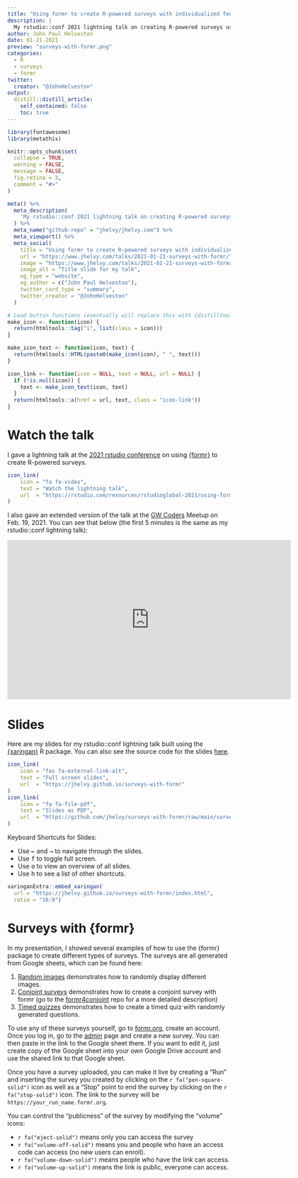```yaml
---
title: "Using formr to create R-powered surveys with individualized feedback"
description: |
  My rstudio::conf 2021 lightning talk on creating R-powered surveys using {formr}"
author: John Paul Helveston
date: 01-21-2021
preview: "surveys-with-formr.png"
categories:
  - R
  - surveys
  - formr
twitter:
  creator: "@JohnHelveston"
output:
  distill::distill_article:
    self_contained: false
    toc: true
---
```


```r
library(fontawesome)
library(metathis)

knitr::opts_chunk$set(
  collapse = TRUE,
  warning = FALSE,
  message = FALSE,
  fig.retina = 3,
  comment = "#>"
)

meta() %>%
  meta_description(
    'My rstudio::conf 2021 lightning talk on creating R-powered surveys using {formr}'
  ) %>%
  meta_name("github-repo" = "jhelvy/jhelvy.com") %>%
  meta_viewport() %>%
  meta_social(
    title = "Using formr to create R-powered surveys with individualized feedback",
    url = "https://www.jhelvy.com/talks/2021-01-21-surveys-with-formr/",
    image = "https://www.jhelvy.com/talks/2021-01-21-surveys-with-formr/surveys-with-formr.png",
    image_alt = "Title slide for my talk",
    og_type = "website",
    og_author = c("John Paul Helveston"),
    twitter_card_type = "summary",
    twitter_creator = "@JohnHelveston"
  )

# Load button functions (eventually will replace this with {distilltools})
make_icon <- function(icon) {
  return(htmltools::tag("i", list(class = icon)))
}

make_icon_text <- function(icon, text) {
  return(htmltools::HTML(paste0(make_icon(icon), " ", text)))
}

icon_link <- function(icon = NULL, text = NULL, url = NULL) {
  if (!is.null(icon)) {
    text <- make_icon_text(icon, text)
  }
  return(htmltools::a(href = url, text, class = "icon-link"))
}
```

# Watch the talk

I gave a lightning talk at the [2021 rstudio conference](https://www.rstudio.com/resources/rstudioglobal-2021/) on using [{formr}](https://formr.org/) to create R-powered surveys. 

```r
icon_link(
    icon = "fa fa-video",
    text = "Watch the lightning talk",
    url  = "https://rstudio.com/resources/rstudioglobal-2021/using-formr-to-create-r-powered-surveys-with-individualized-feedback/"
)
```

I also gave an extended version of the talk at the [GW Coders](http://gwcoders.github.io/) Meetup on Feb. 19, 2021. You can see that below (the first 5 minutes is the same as my rstudio::conf lightning talk): 

<iframe width="640" height="360" src="https://www.youtube.com/embed/Hjosc_NQ3t0" title="YouTube video player" frameborder="0" allow="accelerometer; autoplay; clipboard-write; encrypted-media; gyroscope; picture-in-picture" allowfullscreen></iframe>

# Slides

Here are my slides for my rstudio::conf lightning talk built using the [{xaringan}](https://github.com/yihui/xaringan) R package. You can also see the source code for the slides [here](https://github.com/jhelvy/surveys-with-formr).

```r
icon_link(
    icon = "fas fa-external-link-alt",
    text = "Full screen slides",
    url  = "https://jhelvy.github.io/surveys-with-formr"
)
icon_link(
    icon = "fa fa-file-pdf",
    text = "Slides as PDF",
    url  = "https://github.com/jhelvy/surveys-with-formr/raw/main/surveys-with-formr.pdf"
)
```

Keyboard Shortcuts for Slides:

- Use <kbd>←</kbd> and <kbd>→</kbd> to navigate through the slides.
- Use <kbd>f</kbd> to toggle full screen.
- Use <kbd>o</kbd> to view an overview of all slides.
- Use <kbd>h</kbd> to see a list of other shortcuts.

```r
xaringanExtra::embed_xaringan(
  url = "https://jhelvy.github.io/surveys-with-formr/index.html",
  ratio = "16:9")
```

# Surveys with {formr}

In my presentation, I showed several examples of how to use the {formr} package to create different types of surveys. The surveys are all generated from Google sheets, which can be found here:

1. [Random images](https://docs.google.com/spreadsheets/d/1hs551J6PYJNxc4sftmJyUqj6XYGYFVnN_5faQBWY7cs/edit?usp=sharing) demonstrates how to randomly display different images.
2. [Conjoint surveys](https://docs.google.com/spreadsheets/d/1Ih3Pt6uz-gp5vc0SBxBzl4K0aZoRLwI6dtdtZiXSLz0/) demonstrates how to create a conjoint survey with formr (go to the [formr4conjoint](https://github.com/jhelvy/formr4conjoint) repo for a more detailed description)
3. [Timed quizzes](https://docs.google.com/spreadsheets/d/1PAHG15ijvVpCO3Ny9biAnzJTonLLfzPDDBKg1vA0ZEs/edit?usp=sharing) demonstrates how to create a timed quiz with randomly generated questions.

To use any of these surveys yourself, go to [formr.org](https://formr.org/), create an account. Once you log in, go to the [admin](https://formr.org/admin) page and create a new survey. You can then paste in the link to the Google sheet there. If you want to edit it, just create copy of the Google sheet into your own Google Drive account and use the shared link to that Google sheet.

Once you have a survey uploaded, you can make it live by creating a "Run" and inserting the survey you created by clicking on the `r fa("pen-square-solid")` icon as well as a "Stop" point to end the survey by clicking on the `r fa("stop-solid")` icon. The link to the survey will be `https://your_run_name.formr.org`.

You can control the "publicness" of the survey by modifying the "volume" icons:

- `r fa("eject-solid")` means only you can access the survey
- `r fa("volume-off-solid")` means you and people who have an access code can access (no new users can enroll).
- `r fa("volume-down-solid")` means people who have the link can access.
- `r fa("volume-up-solid")` means the link is public, everyone can access.
